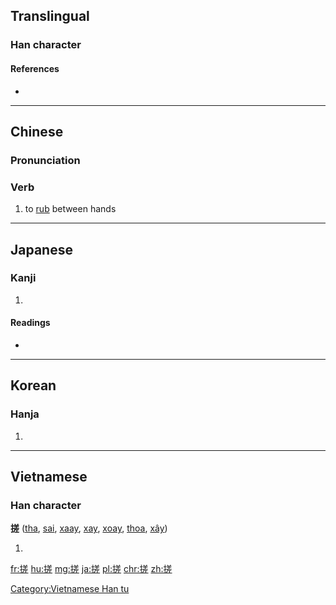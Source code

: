 ==Translingual==

===Han character===
{{Han char|rn=64|rad=手|as=10|sn=13|four=5801<sub>1</sub>|canj=手廿手一 (QTQM)}}

====References====
* {{Han ref|kx=0446.240|dkj=12476|dj=0797.080|hdz=31923.100|uh=6413|ud=25619|bh=B762|bd=46946}}

----
==Chinese==
{{zh-forms}}

===Pronunciation===
{{zh-pron
|m=cuō
|c=co1
|h=pfs=chho
|cat=v
}}

===Verb===
{{zh-verb}}

# to [[rub]] between hands
----

==Japanese==

===Kanji===
{{ja-kanji|grade=|rs=手10}}

# {{defn|lang=ja|sort=手10}}

====Readings====
* {{ja-readings|on=[[さ]] (sa), [[さい]] (sai)|kun=[[よる]] (yoru)}}

----

==Korean==

===Hanja===
{{ko-hanja|hangeul=차|eumhun=|rv=cha|mr=ch'a|y=cha}}

# {{defn|lang=ko|sort=手10}}

----

==Vietnamese==

===Han character===
'''搓''' ([[tha]], [[sai]], [[xaay]], [[xay]], [[xoay]], [[thoa]], [[xây]])

# {{defn|lang=vi}}

[[Category:Vietnamese Han tu]]

[[fr:搓]]
[[hu:搓]]
[[mg:搓]]
[[ja:搓]]
[[pl:搓]]
[[chr:搓]]
[[zh:搓]]